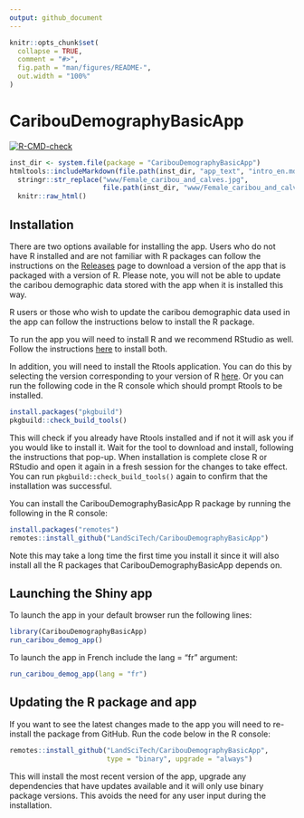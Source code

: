 ```yaml
---
output: github_document
---
```


<!-- README.md is generated from README.Rmd. Please edit that file -->

```r
knitr::opts_chunk$set(
  collapse = TRUE,
  comment = "#>",
  fig.path = "man/figures/README-",
  out.width = "100%"
)
```

# CaribouDemographyBasicApp

<!-- badges: start -->
[![R-CMD-check](https://github.com/LandSciTech/CaribouDemographyBasicApp/actions/workflows/R-CMD-check.yaml/badge.svg)](https://github.com/LandSciTech/CaribouDemographyBasicApp/actions/workflows/R-CMD-check.yaml)
<!-- badges: end -->

```r
inst_dir <- system.file(package = "CaribouDemographyBasicApp")
htmltools::includeMarkdown(file.path(inst_dir, "app_text", "intro_en.md")) |>
  stringr::str_replace("www/Female_caribou_and_calves.jpg",
                       file.path(inst_dir, "www/Female_caribou_and_calves.jpg"))|>
  knitr::raw_html()
```


## Installation

There are two options available for installing the app. Users who do not have R installed and are not familiar with R packages can follow the instructions on the [Releases](https://github.com/LandSciTech/CaribouDemographyBasicApp/releases) page to download a version of the app that is packaged with a version of R. Please note, you will not be able to update the caribou demographic data stored with the app when it is installed this way.

R users or those who wish to update the caribou demographic data used in the app can follow the instructions below to install the R package.  

To run the app you will need to install R and we recommend RStudio as well.
Follow the instructions [here](https://posit.co/download/rstudio-desktop/) to
install both.

In addition, you will need to install the Rtools application. You can do this by selecting the version corresponding to your version of R [here](https://cran.r-project.org/bin/windows/Rtools/). Or you can run the following code in the R console which should prompt Rtools to be installed. 

```r
install.packages("pkgbuild")
pkgbuild::check_build_tools()

```
This will check if you already have Rtools installed and if not it will ask you if you would like to install it. Wait for the tool to download and install, following the instructions that pop-up. When installation is complete close R or RStudio and open it again in a fresh session for the changes to take effect. You can run `pkgbuild::check_build_tools()` again to confirm that the installation was successful. 

You can install the CaribouDemographyBasicApp R package by running the following
in the R console:

``` r
install.packages("remotes")
remotes::install_github("LandSciTech/CaribouDemographyBasicApp")

```
Note this may take a long time the first time you install it since it will also install all the R packages that CaribouDemographyBasicApp depends on. 

## Launching the Shiny app

To launch the app in your default browser run the following lines:

``` r
library(CaribouDemographyBasicApp)
run_caribou_demog_app()

```

To launch the app in French include the lang = "fr" argument:

``` r
run_caribou_demog_app(lang = "fr")

```


## Updating the R package and app

If you want to see the latest changes made to the app you will need to re-install 
the package from GitHub. Run the code below in the R console:

``` r
remotes::install_github("LandSciTech/CaribouDemographyBasicApp",
                        type = "binary", upgrade = "always")

```
This will install the most recent version of the app, upgrade any dependencies that have updates available and it will only use binary package versions. This avoids the need for any user input during the installation. 


